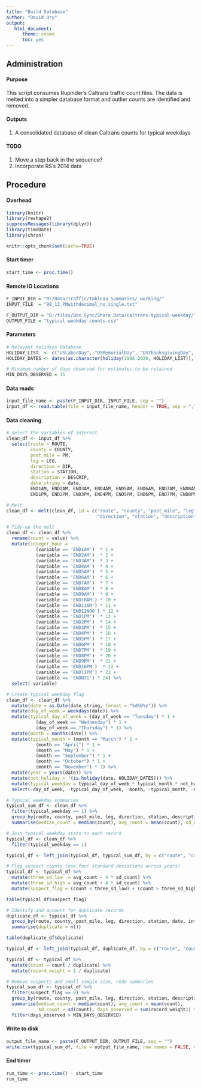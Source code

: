 ```yaml
---
title: "Build Database"
author: "David Ory"
output: 
   html_document:
      theme: cosmo
      toc: yes
---
```


## Administration

#### Purpose
This script consumes Rupinder's Caltrans traffic count files.  The data is melted into a simpler database format and outlier counts are identified and removed. 

#### Outputs
1.  A consolidated database of clean Caltrans counts for typical weekdays

#### TODO
1.  Move a step back in the sequence?
2.  Incorporate RS's 2014 data


## Procedure

#### Overhead
```r
library(knitr)
library(reshape2)
suppressMessages(library(dplyr))
library(timeDate)
library(chron)
```

```r
knitr::opts_chunk$set(cache=TRUE)
```

#### Start timer
```r
start_time <- proc.time()
```

#### Remote IO Locations
```r
F_INPUT_DIR = "M:/Data/Traffic/Tableau Summaries/_working/"
INPUT_FILE  = "98_13_PMwithdecimal_no_single.txt"

F_OUTPUT_DIR = "D:/files/Box Sync/Share Data/caltrans-typical-weekday/"
OUTPUT_FILE = "typical-weekday-counts.csv"
```

#### Parameters
```r
# Relevant holidays database
HOLIDAY_LIST  <- c("USLaborDay", "USMemorialDay", "USThanksgivingDay", "USVeteransDay")
HOLIDAY_DATES <- dates(as.character(holiday(1998:2020, HOLIDAY_LIST)), format = "Y-M-D")

# Minimum number of days observed for estimates to be retained
MIN_DAYS_OBSERVED = 15
```


#### Data reads
```r
input_file_name <- paste(F_INPUT_DIR, INPUT_FILE, sep = "")
input_df <- read.table(file = input_file_name, header = TRUE, sep = ",", stringsAsFactors = FALSE, strip.white = TRUE)

```

#### Data cleaning
```r
# select the variables of interest
clean_df <- input_df %>%
  select(route = ROUTE, 
         county = COUNTY, 
         post_mile = PM, 
         leg = LEG, 
         direction = DIR, 
         station = STATION,
         description = DESCRIP, 
         date_string = date,
         END1AM, END2AM, END3AM, END4AM, END5AM, END6AM, END7AM, END8AM, END9AM, END10AM, END11AM, END12NOO,
         END1PM, END2PM, END3PM, END4PM, END5PM, END6PM, END7PM, END8PM, END9PM, END10PM, END11PM, END12NIG)

# Melt
clean_df <- melt(clean_df, id = c("route", "county", "post_mile", "leg", 
                                  "direction", "station", "description", "date_string"))

# Tidy-up the melt
clean_df <- clean_df %>%
  rename(count = value) %>%
  mutate(integer_hour = 
           (variable == 'END1AM')  * 1 +
           (variable == 'END2AM')  * 2 +
           (variable == 'END3AM')  * 3 +
           (variable == 'END4AM')  * 4 +
           (variable == 'END5AM')  * 5 +
           (variable == 'END6AM')  * 6 +
           (variable == 'END7AM')  * 7 +
           (variable == 'END8AM')  * 8 +
           (variable == 'END9AM')  * 9 +
           (variable == 'END10AM') * 10 +
           (variable == 'END11AM') * 11 +
           (variable == 'END12NOO') * 12 +
           (variable == 'END1PM')  * 13 +
           (variable == 'END2PM')  * 14 +
           (variable == 'END3PM')  * 15 +
           (variable == 'END4PM')  * 16 +
           (variable == 'END5PM')  * 17 +
           (variable == 'END6PM')  * 18 +
           (variable == 'END7PM')  * 19 +
           (variable == 'END8PM')  * 20 +
           (variable == 'END9PM')  * 21 +
           (variable == 'END10PM')  * 22 +
           (variable == 'END11PM') * 23 +
           (variable == 'ENDNIG') * 24) %>%
  select(-variable)

# Create typical weekday flag
clean_df <- clean_df %>%
  mutate(date = as.Date(date_string, format = "%d%B%y")) %>%
  mutate(day_of_week = weekdays(date)) %>%
  mutate(typical_day_of_week = (day_of_week == "Tuesday") * 1 + 
           (day_of_week == "Wednesday") * 1 + 
           (day_of_week == "Thursday") * 1) %>%
  mutate(month = months(date)) %>%
  mutate(typical_month = (month == "March") * 1 +
           (month == "April") * 1 +
           (month == "May") * 1 +
           (month == "September") * 1 +
           (month == "October") * 1 +
           (month == "November") * 1) %>%
  mutate(year = years(date)) %>%
  mutate(not_holiday = !(is.holiday(date, HOLIDAY_DATES))) %>%
  mutate(typical_weekday = typical_day_of_week * typical_month * not_holiday) %>%
  select(-day_of_week, -typical_day_of_week, -month, -typical_month, -not_holiday)

# Typical weekday summaries
typical_sum_df <- clean_df %>%
  filter(typical_weekday == 1) %>%
  group_by(route, county, post_mile, leg, direction, station, description, integer_hour) %>%
  summarise(median_count = median(count), avg_count = mean(count), sd_count = sd(count), days_observed = n())

# Join typical weekday stats to each record
typical_df <- clean_df %>%
  filter(typical_weekday == 1)

typical_df <- left_join(typical_df, typical_sum_df, by = c("route", "county", "post_mile", "leg", "direction", "station", "description", "integer_hour"))

# Flag suspect counts (use four standard deviations across years)
typical_df <- typical_df %>%
  mutate(three_sd_low  = avg_count - 4 * sd_count) %>%
  mutate(three_sd_high = avg_count + 4 * sd_count) %>%
  mutate(suspect_flag = (count < three_sd_low) + (count > three_sd_high))

table(typical_df$suspect_flag)

# Identify and account for duplicate records
duplicate_df <- typical_df %>%
  group_by(route, county, post_mile, leg, direction, station, date, integer_hour) %>%
  summarise(duplicate = n())

table(duplicate_df$duplicate)

typical_df <- left_join(typical_df, duplicate_df, by = c("route", "county", "post_mile", "leg", "direction", "station", "date", "integer_hour"))

typical_df <- typical_df %>%
  mutate(count = count / duplicate) %>%
  mutate(record_weight = 1 / duplicate)

# Remove suspects and small sample size, redo summaries
typical_sum_df <- typical_df %>%
  filter(suspect_flag == 0) %>%
  group_by(route, county, post_mile, leg, direction, station, description, year, integer_hour) %>%
  summarise(median_count = median(count), avg_count = mean(count), 
            sd_count = sd(count), days_observed = sum(record_weight)) %>%
  filter(days_observed > MIN_DAYS_OBSERVED)

```

#### Write to disk
```r
output_file_name <- paste(F_OUTPUT_DIR, OUTPUT_FILE, sep = "")
write.csv(typical_sum_df, file = output_file_name, row.names = FALSE, quote = T)
```

#### End timer
```r
run_time <- proc.time() - start_time
run_time
```

